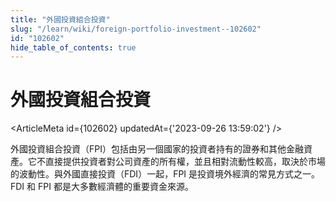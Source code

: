 ```yaml
---
title: "外國投資組合投資"
slug: "/learn/wiki/foreign-portfolio-investment--102602"
id: "102602"
hide_table_of_contents: true
---
```



# 外國投資組合投資

<ArticleMeta id={102602} updatedAt={'2023-09-26 13:59:02'} />
<div className='border-solid border-b border-t-0 my-4 border-[var(--ifm-color-gray-300)]' />

外國投資組合投資（FPI）包括由另一個國家的投資者持有的證券和其他金融資產。它不直接提供投資者對公司資產的所有權，並且相對流動性較高，取決於市場的波動性。與外國直接投資（FDI）一起，FPI 是投資境外經濟的常見方式之一。FDI 和 FPI 都是大多數經濟體的重要資金來源。
